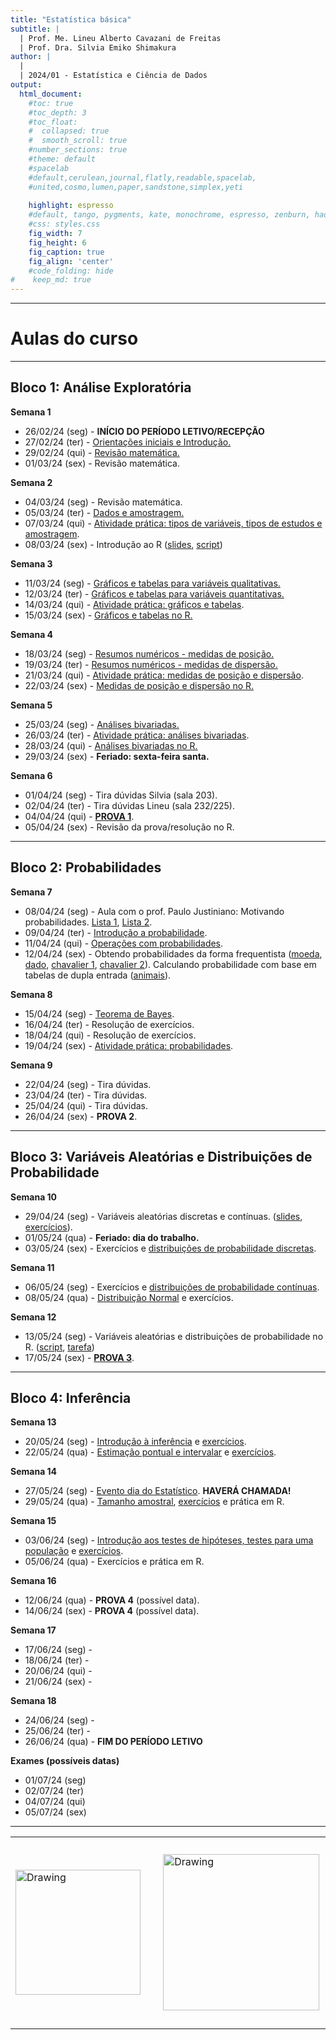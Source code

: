 ```yaml
---
title: "Estatística básica"
subtitle: |
  | Prof. Me. Lineu Alberto Cavazani de Freitas
  | Prof. Dra. Silvia Emiko Shimakura
author: |
  |
  | 2024/01 - Estatística e Ciência de Dados
output:
  html_document:                    
    #toc: true                       
    #toc_depth: 3                    
    #toc_float:                      
    #  collapsed: true
    #  smooth_scroll: true
    #number_sections: true           
    #theme: default
    #spacelab
    #default,cerulean,journal,flatly,readable,spacelab,
    #united,cosmo,lumen,paper,sandstone,simplex,yeti
    
    highlight: espresso
    #default, tango, pygments, kate, monochrome, espresso, zenburn, haddock, and textmate
    #css: styles.css                
    fig_width: 7                    
    fig_height: 6                   
    fig_caption: true               
    fig_align: 'center'
    #code_folding: hide              
#    keep_md: true
---
```


---

# Aulas do curso

---

## Bloco 1: Análise Exploratória

**Semana 1**

 - 26/02/24 (seg) - **INÍCIO DO PERÍODO LETIVO/RECEPÇÃO**
 - 27/02/24 (ter) - [Orientações iniciais e Introdução.](slides/100-introducao.pdf)
 - 29/02/24 (qui) - [Revisão matemática.](slides/000-revisao-matematica.pdf)
 - 01/03/24 (sex) - Revisão matemática.
 
**Semana 2**

 - 04/03/24 (seg) - Revisão matemática.
 - 05/03/24 (ter) - [Dados e amostragem.](slides/101-dados-e-amostragem.pdf)
 - 07/03/24 (qui) - [Atividade prática: tipos de variáveis, tipos de estudos e amostragem](praticas-aula/100-variaveis-estudos-amostragem-solucao.pdf).
 - 08/03/24 (sex) - Introdução ao R ([slides](slides/000-introducao-ao-r.pdf), [script](praticas-R/000-ambientacao-ao-R.R))
    
**Semana 3**

 - 11/03/24 (seg) - [Gráficos e tabelas para variáveis qualitativas.](slides/102-exploratoria-quali-uni-tabelas-graficos.pdf)
 - 12/03/24 (ter) - [Gráficos e tabelas para variáveis quantitativas.](slides/103-exploratoria-quant-uni-tabelas-graficos.pdf)
 - 14/03/24 (qui) - [Atividade prática: gráficos e tabelas](praticas-aula/101-tabelas-graficos-quali-quant-solucao.pdf).
 - 15/03/24 (sex) - [Gráficos e tabelas no R.](praticas-R/100-graficos-tabelas-uni.R)
    
**Semana 4**

 - 18/03/24 (seg) - [Resumos numéricos - medidas de posição.](slides/104-exploratoria-medidas-posicao.pdf)
 - 19/03/24 (ter) - [Resumos numéricos - medidas de dispersão.](slides/105-exploratoria-medidas-dispersao.pdf)
 - 21/03/24 (qui) - [Atividade prática: medidas de posição e dispersão](praticas-aula/102-medidas-posicao-dispersao-solucao.pdf).
 - 22/03/24 (sex) - [Medidas de posição e dispersão no R.](praticas-R/101-medidas-uni.R)
    
**Semana 5**

 - 25/03/24 (seg) - [Análises bivariadas.](slides/106-exploratoria-bivariada.pdf)
 - 26/03/24 (ter) - [Atividade prática: análises bivariadas](praticas-aula/103-analises-bivariadas-solucao.pdf).
 - 28/03/24 (qui) - [Análises bivariadas no R.](praticas-R/102-analises-bivariadas.R)
 - 29/03/24 (sex) - **Feriado: sexta-feira santa.**
    
**Semana 6**

 - 01/04/24 (seg) - Tira dúvidas Silvia (sala 203).
 - 02/04/24 (ter) - Tira dúvidas Lineu (sala 232/225).
 - 04/04/24 (qui) - [**PROVA 1**](provas/prova1-ce301.pdf).
 - 05/04/24 (sex) - Revisão da prova/resolução no R.

---

## Bloco 2: Probabilidades

**Semana 7**

 - 08/04/24 (seg) - Aula com o prof. Paulo Justiniano: Motivando probabilidades. [Lista 1](pj-preprob.pdf), [Lista 2](pj-pospro.pdf).
 - 09/04/24 (ter) - [Introdução a probabilidade](slides/200-intro-prob.pdf).
 - 11/04/24 (qui) - [Operações com probabilidades](slides/201-operacoes-com-probabilidades.pdf).
 - 12/04/24 (sex) - Obtendo probabilidades da forma frequentista ([moeda](praticas-R/201-moeda.R), [dado](praticas-R/202-dado.R), [chavalier 1](praticas-R/203-chavalier1.R), [chavalier 2](praticas-R/204-chavalier2.R)). Calculando probabilidade com base em tabelas de dupla entrada ([animais](praticas-R/205-prob-animais.R)).
    
**Semana 8**

 - 15/04/24 (seg) - [Teorema de Bayes](slides/202-teorema-de-bayes.pdf).
 - 16/04/24 (ter) - Resolução de exercícios.
 - 18/04/24 (qui) - Resolução de exercícios.
 - 19/04/24 (sex) - [Atividade prática: probabilidades](praticas-aula/200-probabilidade-solucao.pdf).
    
**Semana 9**

 - 22/04/24 (seg) - Tira dúvidas.
 - 23/04/24 (ter) - Tira dúvidas.
 - 25/04/24 (qui) - Tira dúvidas.
 - 26/04/24 (sex) - **PROVA 2**.

---

## Bloco 3: Variáveis Aleatórias e Distribuições de Probabilidade

**Semana 10**

 - 29/04/24 (seg) - Variáveis aleatórias discretas e contínuas. ([slides](slides/300-variaveis-aleatorias.pdf), [exercícios](praticas-aula/300-variaveis-aleatorias-solucao.pdf)).
 - 01/05/24 (qua) - **Feriado: dia do trabalho.**
 - 03/05/24 (sex) - Exercícios e [distribuições de probabilidade discretas](slides/301-distribuicoes-discretas.pdf).

**Semana 11**

 - 06/05/24 (seg) - Exercícios e [distribuições de probabilidade contínuas](slides/302-distribuicoes-continuas.pdf).
 - 08/05/24 (qua) - [Distribuição Normal](normal-silvia.pdf) e exercícios.
    
**Semana 12**

 - 13/05/24 (seg) - Variáveis aleatórias e distribuições de probabilidade no R. ([script](praticas-R/300-distribuicoes.R), [tarefa](praticas-R/301-exercicios-sugeridos.R))
 - 17/05/24 (sex) - [**PROVA 3**](provas/prova3-ce301.pdf).

---

## Bloco 4: Inferência

**Semana 13**

 - 20/05/24 (seg) - [Introdução à inferência](slides/400-intro-inferencia.pdf) e [exercícios](praticas-aula/400-intro-inferencia-dist-amostral-solucao.pdf).
 - 22/05/24 (qua) - [Estimação pontual e intervalar](slides/401-estimacao-pontual-intervalar.pdf) e [exercícios](praticas-aula/401-intervalo-de-confianca-solucao.pdf).
    
**Semana 14**

 - 27/05/24 (seg) - [Evento dia do Estatístico](dia-do-estatistico.jpg). **HAVERÁ CHAMADA!**
 - 29/05/24 (qua) - [Tamanho amostral](slides/402-tamanho-amostral.pdf), [exercícios](praticas-aula/402-tamanho-amostral-solucao.pdf) e prática em R.

**Semana 15**

 - 03/06/24 (seg) - [Introdução aos testes de hipóteses, testes para uma população](slides/403-testes-de-hipoteses.pdf) e [exercícios](praticas-aula/403-teste-de-hipoteses-enunciado.pdf).
 - 05/06/24 (qua) - Exercícios e prática em R.
    
**Semana 16**

 - 12/06/24 (qua) - **PROVA 4** (possível data).
 - 14/06/24 (sex) - **PROVA 4** (possível data).
 
**Semana 17**

 - 17/06/24 (seg) - 
 - 18/06/24 (ter) - 
 - 20/06/24 (qui) - 
 - 21/06/24 (sex) - 
    
**Semana 18**

 - 24/06/24 (seg) - 
 - 25/06/24 (ter) - 
 - 26/06/24 (qua) - **FIM DO PERÍODO LETIVO**

**Exames (possíveis datas)**

 - 01/07/24 (seg)
 - 02/07/24 (ter)
 - 04/07/24 (qui)
 - 05/07/24 (sex)

---

<center>

<table><tr>

<td> <img src="img/ufpr-transparent-600px.png" alt="Drawing" style="width: 200px;"/> </td>

<td> &nbsp; &nbsp; &nbsp; &nbsp; &nbsp; &nbsp; </td>

<td> <img src="img/dest-texto-2.png" alt="Drawing" style="width: 250px;"/> </td>

<td> &nbsp; &nbsp; &nbsp; &nbsp; &nbsp; &nbsp; </td>

<td> <img src="img/leg.png" alt="Drawing" style="width: 300px;"/> </td>

</center>


<div class="tocify-extend-page" data-unique="tocify-extend-page" style="height: 0;"></div>